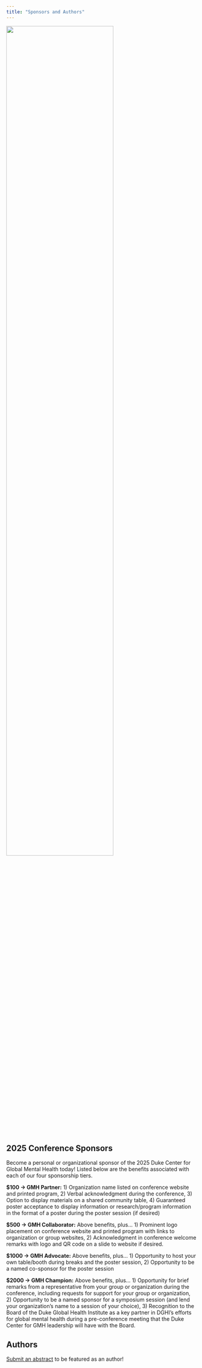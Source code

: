 ```yaml
---
title: "Sponsors and Authors"
---
```


![](sponsorspic.png){width=75% fig-align="center"}

## 2025 Conference Sponsors

Become a personal or organizational sponsor of the 2025 Duke Center for Global Mental Health today! Listed below are the benefits associated with each of our four sponsorship tiers.

**$100 → GMH Partner:** 1) Organization name listed on conference website and printed program, 2) Verbal acknowledgment during the conference, 3) Option to display materials on a shared community table, 4) Guaranteed poster acceptance to display information or research/program information in the format of a poster during the poster session (if desired)

**$500 → GMH Collaborator:** Above benefits, plus… 1) Prominent logo placement on conference website and printed program with links to organization or group websites, 2) Acknowledgment in conference welcome remarks with logo and QR code on a slide to website if desired. 

**$1000 → GMH Advocate:** Above benefits, plus… 1) Opportunity to host your own table/booth during breaks and the poster session, 2) Opportunity to be a named co-sponsor for the poster session


**$2000 → GMH Champion:** Above benefits, plus… 1) Opportunity for brief remarks from a representative from your group or organization during the conference, including requests for support for your group or organization, 2) Opportunity to be a named sponsor for a symposium session (and lend your organization’s name to a session of your choice), 3) Recognition to the Board of the Duke Global Health Institute as a key partner in DGHI’s efforts for global mental health during a pre-conference meeting that the Duke Center for GMH leadership will have with the Board.


## Authors

[Submit an abstract](https://duke.qualtrics.com/jfe/form/SV_8wVjODV2odUrptk) to be featured as an author!
